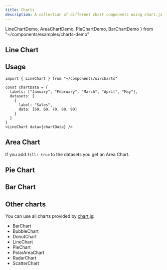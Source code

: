 ```yaml
---
title: Charts
description: A collection of different chart components using chart.js
---
```


  LineChartDemo,
  AreaChartDemo,
  PieChartDemo,
  BarChartDemo
} from "~/components/examples/charts-demo"

## Line Chart

<LineChartDemo client:load />

## Usage

```tsx
import { LineChart } from "~/components/ui/charts"
```

```tsx
const chartData = {
  labels: ["January", "February", "March", "April", "May"],
  datasets: [
    {
      label: "Sales",
      data: [50, 60, 70, 80, 90]
    }
  ]
}
<LineChart data={chartData} />
```

## Area Chart

If you add `fill: true` to the datasets you get an Area Chart.

<AreaChartDemo client:load />

## Pie Chart

<PieChartDemo client:load />

## Bar Chart

<BarChartDemo client:load />

## Other charts

You can use all charts provided by [chart.js](https://www.chartjs.org/docs/latest/):

- BarChart
- BubbleChart
- DonutChart
- LineChart
- PieChart
- PolarAreaChart
- RadarChart
- ScatterChart
